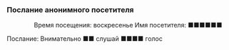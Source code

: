 ===Послание анонимного посетителя===
:<div align="center">Время посещения: воскресенье   Имя посетителя: ■■■■■■
:
Послание: Внимательно ■■ слушай ■■■■ голос</div>
